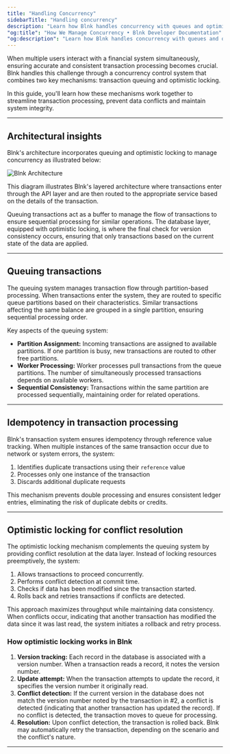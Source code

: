 ```yaml
---
title: "Handling Concurrency"
sidebarTitle: "Handling concurrency"
description: "Learn how Blnk handles concurrency with queues and optimistic locking."
"og:title": "How We Manage Concurrency • Blnk Developer Documentation"
"og:description": "Learn how Blnk handles concurrency with queues and optimistic locking."
---
```



When multiple users interact with a financial system simultaneously, ensuring accurate and consistent transaction processing becomes crucial. Blnk handles this challenge through a concurrency control system that combines two key mechanisms: transaction queuing and optimistic locking.

In this guide, you'll learn how these mechanisms work together to streamline transaction processing, prevent data conflicts and maintain system integrity.

---

## Architectural insights

Blnk's architecture incorporates queuing and optimistic locking to manage concurrency as illustrated below:

<Frame caption="Simplified overview of how Blnk manages concurrency">
    <img src="/images/queuing-transactions.png" alt="Blnk Architecture" />
</Frame>

This diagram illustrates Blnk's layered architecture where transactions enter through the API layer and are then routed to the appropriate service based on the details of the transaction. 

Queuing transactions act as a buffer to manage the flow of transactions to ensure sequential processing for similar operations. The database layer, equipped with optimistic locking, is where the final check for version consistency occurs, ensuring that only transactions based on the current state of the data are applied.

---

## Queuing transactions

The queuing system manages transaction flow through partition-based processing. When transactions enter the system, they are routed to specific queue partitions based on their characteristics. Similar transactions affecting the same balance are grouped in a single partition, ensuring sequential processing order.

Key aspects of the queuing system:

* **Partition Assignment:** Incoming transactions are assigned to available partitions. If one partition is busy, new transactions are routed to other free partitions.
* **Worker Processing:** Worker processes pull transactions from the queue partitions. The number of simultaneously processed transactions depends on available workers.
* **Sequential Consistency:** Transactions within the same partition are processed sequentially, maintaining order for related operations.

---

## Idempotency in transaction processing

Blnk's transaction system ensures idempotency through reference value tracking. When multiple instances of the same transaction occur due to network or system errors, the system:

1. Identifies duplicate transactions using their `reference` value
2. Processes only one instance of the transaction
3. Discards additional duplicate requests

This mechanism prevents double processing and ensures consistent ledger entries, eliminating the risk of duplicate debits or credits.

---

## Optimistic locking for conflict resolution

The optimistic locking mechanism complements the queuing system by providing conflict resolution at the data layer. Instead of locking resources preemptively, the system:

1. Allows transactions to proceed concurrently.
2. Performs conflict detection at commit time.
3. Checks if data has been modified since the transaction started.
4. Rolls back and retries transactions if conflicts are detected.

This approach maximizes throughput while maintaining data consistency. When conflicts occur, indicating that another transaction has modified the data since it was last read, the system initiates a rollback and retry process.

### How optimistic locking works in Blnk

1. **Version tracking:** Each record in the database is associated with a version number. When a transaction reads a record, it notes the version number.
2. **Update attempt:** When the transaction attempts to update the record, it specifies the version number it originally read.
3. **Conflict detection:** If the current version in the database does not match the version number noted by the transaction in #2, a conflict is detected (indicating that another transaction has updated the record). If no conflict is detected, the transaction moves to queue for processing.
4. **Resolution:** Upon conflict detection, the transaction is rolled back. Blnk may automatically retry the transaction, depending on the scenario and the conflict's nature.

---

<NeedHelp />
